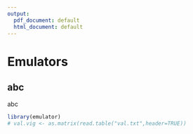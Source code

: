 ```yaml
---
output:
  pdf_document: default
  html_document: default
---
```

# Emulators

## abc

abc

```r
library(emulator)
# val.vig <- as.matrix(read.table("val.txt",header=TRUE))


```